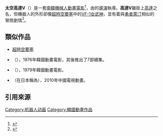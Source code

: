 {{noteTA
|T=zh-cn:太空高达V;zh-tw:太空鋼彈V; zh-hk:太空高達V;
|1=zh-cn:高达;zh-tw:鋼彈; zh-hk:高達;
}}

{{Infobox animanga/Headerofja
|title= 太空高達V
|image= Spacegundamv.jpg
|size= 
|caption= 太空高達V的電影海報
|japanese= 스페이스 간담 V
|english=Space Gundam V
|genre= [[機械人動畫|機械人]]、動作
}}
{{Infobox animanga/Movie
|標題= 
|導演= {{link-en|金青基|Kim Cheong-gi}}
|製作=
|上映日= 1983年7月
|片長= 83分鐘<ref>[http://nicovideo.jp/watch/sm900681 【韓国アニメ】スペースガンダムＶ：ニコニコ動畫]</ref>
|原案
|原作=
|企畫=
|腳本=
|分鏡=
|演出=
|人物設定=
|作畫監督=
|機械設定=
|音樂=鄭珉燮
|其他= 
}}
{{Infobox animanga/Footerofja}}

'''太空高達V'''（{{lang-ko|스페이스 간담 V}}）是一套[[南韓|南韓]][[機械人動畫|機械人]][[動畫電影|動畫電影]]<ref>{{Cite web |url=http://nandakorea.sakura.ne.jp/koreanihtml/c_10.html |title=<丶｀д´> パクリ大国 南朝鮮 + { となりはずっと『日流熱風』 } + pakuri 韓国（ ´Д｀；）:スペースガンダムＶ |access-date=2011-06-15 |archive-date=2011-06-12 |archive-url=https://web.archive.org/web/20110612232302/http://nandakorea.sakura.ne.jp/koreanihtml/c_10.html |dead-url=yes }}</ref>，由{{le|跆拳機械人V|Robot Taekwon V}}的[[導演|導演]]{{le|金青基|Kim Cheong-gi}}執導。'''高達V'''雖掛上[[高達系列作品|高達]]之名，但機器人的外形卻像[[超時空要塞|超時空要塞]]中的[[VF-1女武神|VF-1女武神]]，並有着與[[勇者萊汀|勇者萊汀]]相似的冒險劇情<ref>{{Cite web |url=http://www.koreanfilm.org/weekly/kfw6.html |title=Koreanfilm Weekly #6 |access-date=2011-06-15 |archive-date=2007-10-02 |archive-url=https://web.archive.org/web/20071002122831/http://www.koreanfilm.org/weekly/kfw6.html |dead-url=yes }}</ref>。

== 類似作品 ==
*[[超時空要塞|超時空要塞]]
*{{link-en|跆拳機械人V|Robot Taekwon V|跆拳機械人V}}（{{lang-ko|로보트 태권 V}}），1976年韓國動畫電影，其後推出了7部續集。
*{{link-ja|宇宙黑騎士|宇宙黒騎士|宇宙黑騎士}}（{{lang-ko|우주흑기사}}），1979年韓國動畫電影。
*{{link-en|太空歷險記 (中國動畫)|Astro Plan|太空歷險記}}（在日本稱為{{lang|ja|星原戦記アストロプラン}}），2010年中國電視動畫。
== 引用來源 ==
{{Reflist}}

{{動漫小作品}}

{{超时空要塞系列}}
{{DEFAULTSORT:Space Gundam V}}
[[Category:机器人动画|Category:机器人动画]]
[[Category:韓國動畫作品|Category:韓國動畫作品]]